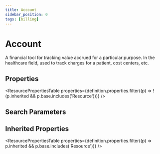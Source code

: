 ```yaml
---
title: Account
sidebar_position: 0
tags: [billing]
---
```



# Account

A financial tool for tracking value accrued for a particular purpose. In the healthcare field, used to track charges for a patient, cost centers, etc.

## Properties

<ResourcePropertiesTable
  properties={definition.properties.filter((p) => !(p.inherited && p.base.includes('Resource')))}
/>

## Search Parameters

<SearchParamsTable searchParams={definition.searchParameters} />

## Inherited Properties

<ResourcePropertiesTable properties={definition.properties.filter((p) => p.inherited && p.base.includes('Resource'))} />
